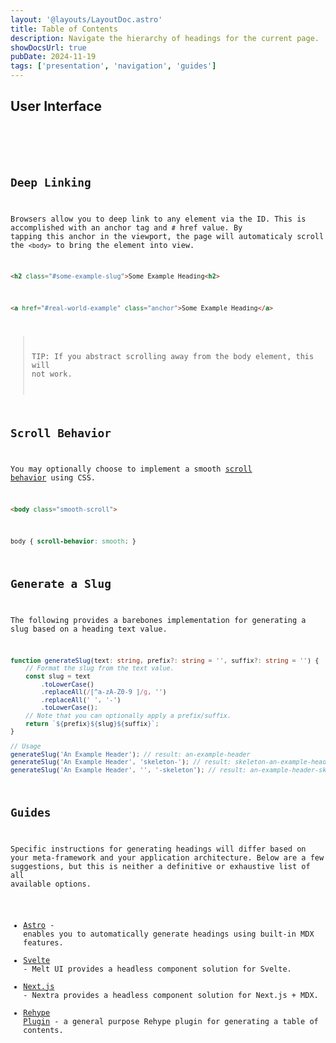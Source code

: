 ```yaml
---
layout: '@layouts/LayoutDoc.astro'
title: Table of Contents
description: Navigate the hierarchy of headings for the current page.
showDocsUrl: true
pubDate: 2024-11-19
tags: ['presentation', 'navigation', 'guides']
---
```




## User Interface

<Preview client:load>
	<Fragment slot="preview">
		<Example />
	</Fragment>
	<Fragment slot="code">
		<Code code={ExampleRaw} lang="astro" />
	</Fragment>
</Preview>

## Deep Linking

Browsers allow you to deep link to any element via the ID. This is accomplished with an anchor tag and `#` href value. By tapping this anchor in the viewport, the page will automaticaly scroll the `<body>` to bring the element into view.

```html
<h2 class="#some-example-slug">Some Example Heading<h2>
```
```html
<a href="#real-world-example" class="anchor">Some Example Heading</a>
```

> TIP: If you abstract scrolling away from the body element, this will not work.

## Scroll Behavior

You may optionally choose to implement a smooth [scroll behavior](https://developer.mozilla.org/en-US/docs/Web/CSS/scroll-behavior) using CSS.

```html
<body class="smooth-scroll">
```
```css
body { scroll-behavior: smooth; }
```

## Generate a Slug

The following provides a barebones implementation for generating a slug based on a heading text value.

```ts
function generateSlug(text: string, prefix?: string = '', suffix?: string = '') {
	// Format the slug from the text value.
	const slug = text
		.toLowerCase()
		.replaceAll(/[^a-zA-Z0-9 ]/g, '')
		.replaceAll(' ', '-')
		.toLowerCase();
	// Note that you can optionally apply a prefix/suffix.
	return `${prefix}${slug}${suffix}`;
}

// Usage
generateSlug('An Example Header'); // result: an-example-header
generateSlug('An Example Header', 'skeleton-'); // result: skeleton-an-example-header
generateSlug('An Example Header', '', '-skeleton'); // result: an-example-header-skeleton
```

## Guides

Specific instructions for generating headings will differ based on your meta-framework and your application architecture. Below are a few suggestions, but this is neither a definitive or exhaustive list of all available options.

- [Astro](https://kld.dev/building-table-of-contents/) - enables you to automatically generate headings using built-in MDX features.
- [Svelte](https://www.melt-ui.com/docs/builders/table-of-contents) - Melt UI provides a headless component solution for Svelte.
- [Next.js](https://nextra.site/docs/docs-theme/theme-configuration#toc-sidebar) - Nextra provides a headless component solution for Next.js + MDX.
- [Rehype Plugin](https://github.com/stefanprobst/rehype-extract-toc) - a general purpose Rehype plugin for generating a table of contents.
